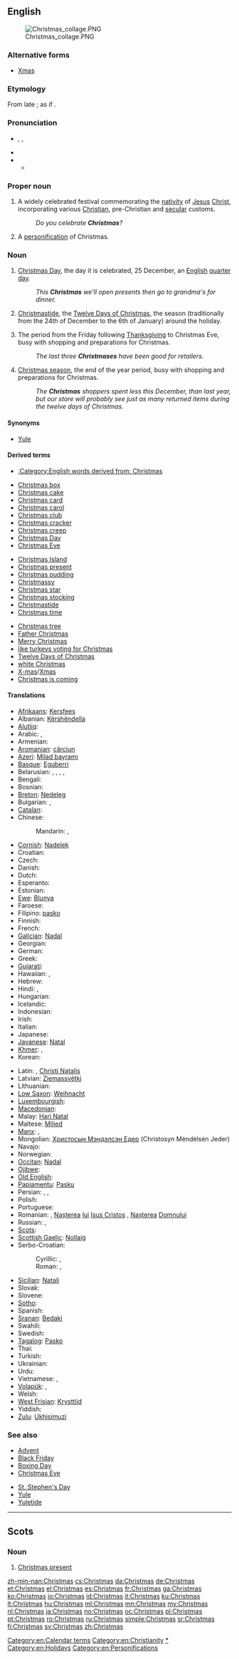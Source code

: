 ==English==
{{wikipedia}}
[[Image:Christmas collage.PNG|thumb]]

===Alternative forms===
* [[Xmas]]

===Etymology===
From late {{etyl|ang|en}} {{term|Cristesmæsse||Christ's mass, Christ's festival|lang=ang}}; as if {{suffix|Christ|mas}}.

===Pronunciation===
* {{a|RP|US}} {{enPR|krĭsʹməs}}, {{IPA|/ˈkɹɪsməs/}}, {{SAMPA|/"kr\Ism@s/}}
* {{audio|En-Christmas.ogg|audio}}
* {{audio|en-us-Christmas.ogg|Audio (US)}}
** {{rhymes|ɪsməs}}

===Proper noun===
{{en-proper noun}}

# A widely celebrated festival commemorating the [[nativity]] of [[Jesus]] [[Christ]], incorporating various [[Christian]], pre-Christian and [[secular]] customs.
#: ''Do you celebrate '''Christmas'''?''
# A [[personification]] of Christmas.

===Noun===
{{en-noun|es}}

# [[Christmas Day]], the day it is celebrated, 25 December, an [[English]] [[quarter day]].
#: ''This '''Christmas''' we'll open presents then go to grandma's for dinner.''
# [[Christmastide]], the [[Twelve Days of Christmas]], the season (traditionally from the 24th of December to the 6th of January) around the holiday.
# {{US|retailing}} The period from the Friday following [[Thanksgiving]] to Christmas Eve, busy with shopping and preparations for Christmas.
#: ''The last three '''Christmases''' have been good for retailers.''
# {{marketing|retailing}} [[Christmas season]], the end of the year period, busy with shopping and preparations for Christmas.
#: ''The '''Christmas''' shoppers spent less this December, than last year, but our store will probably see just as many returned items during the twelve days of Christmas.''

====Synonyms====
* [[Yule]]

====Derived terms====
* [[:Category:English words derived from: Christmas]]
{{rel-top3|Terms derived from "Christmas"}}
* [[Christmas box]]
* [[Christmas cake]]
* [[Christmas card]]
* [[Christmas carol]]
* [[Christmas club]]
* [[Christmas cracker]]
* [[Christmas creep]]
* [[Christmas Day]]
* [[Christmas Eve]]
{{rel-mid3}}
* [[Christmas Island]]
* [[Christmas present]]
* [[Christmas pudding]]
* [[Christmassy]]
* [[Christmas star]]
* [[Christmas stocking]]
* [[Christmastide]]
* [[Christmas time]] <!-- US equivalent of British 'Christmastide' popularized by Charles Schultz-->
{{rel-mid3}}
* [[Christmas tree]]
* [[Father Christmas]]
* [[Merry Christmas]]
* [[like turkeys voting for Christmas]]
* [[Twelve Days of Christmas]]
* [[white Christmas]]
* [[X-mas]]/[[Xmas]]
* [[Christmas is coming]]
{{rel-bottom}}

====Translations====
{{trans-top|Christian holiday}}
* [[Afrikaans]]: [[Kersfees]]
* Albanian: [[Kërshëndella]]
* [[Alutiiq]]: {{tø|ems|Aʀusistuaq}}
* Arabic: {{t|ar|عيد الميلاد|m|tr=3iid al-milaad|sc=Arab}}, {{t|ar|الكريسماس|m|tr=al-krismas|sc=Arab}}
* Armenian: {{t|hy|Սուրբ Ծնունդ|tr=Surb Cnund|sc=Armn}}
* [[Aromanian]]: [[cărciun]]
* [[Azeri]]: [[Milad bayramı]]
* [[Basque]]: [[Eguberri]]
* Belarusian: {{t|be|Каляды|f|p|tr=Kaljadý|sc=Cyrl}}, {{t|be|Раство|n|tr=Rastvó|sc=Cyrl}}, {{t|be|Ражджаство|n|tr=Raždžastvó|sc=Cyrl}}, {{t|be|Ражаство|n|tr=Ražastvó|sc=Cyrl}}, {{t|be|Нараджэнне Хрыстова|n|tr=Naradžénne Xrystóva|sc=Cyrl}}
* Bengali: {{t|bn|ক্রিসমাস|tr=krismās|sc=Beng}}
* Bosnian: {{t-|bs|Božić|m}}
* [[Breton]]: [[Nedeleg]]
* Bulgarian: {{t-|bg|Рождество Христово|n|tr=Roždestvo Hristovo}},  {{t-|bg|Коледа|f}}
* [[Catalan]]: {{t-|ca|Nadal|m}}
* Chinese:
*: Mandarin: {{t|zh|聖誕節|sc=Hani}}, {{t|zh|圣诞节|tr=Shèngdànjié|sc=Hani}}
* [[Cornish]]: [[Nadelek]]
* Croatian: {{t+|hr|Božić|m|alt=Bòžić}}
* Czech: {{t+|cs|Vánoce|f|p}}
* Danish: {{t+|da|jul|c}}
* Dutch: {{t+|nl|Kerstmis}}
* Esperanto: {{t-|eo|kristnasko|xs=Esperanto}}
* Estonian: {{t-|et|jõulud}}
* [[Ewe]]: [[Blunya]]
* Faroese: {{t+|fo|jól|n|p|xs=Faroese}}
* Filipino: [[pasko]]
* Finnish: {{t+|fi|joulu}}
* French: {{t+|fr|Noël|m}}
* [[Galician]]: [[Nadal]] {{m}}
* Georgian: {{t|ka|შობა|tr=šoba|sc=Geor}}
* German: {{t+|de|Weihnachten|n}}
* Greek: {{t|el|Χριστούγεννα|n|p|tr=Christoúgenna}}
* [[Gujarati]]: {{t|gu|નાતાલ|tr=nātāl|sc=Gujr}}
* Hawaiian: {{tø|haw|Kalikimaka}},  {{tø|haw|Kalikamaka}}
* Hebrew: {{t|he|חג המולד|tr=khag ha'molad|sc=Hebr}}
* Hindi: {{t|hi|क्रिसमस|m|tr=krismas|sc=Deva}}, {{t|hi|बड़ा दिन|tr=baṛā din|sc=Deva}}
* Hungarian: {{t+|hu|karácsony}}
* Icelandic: {{t+|is|jól|n|p}}
* Indonesian: {{t-|id|Natal|xs=Indonesian}}
* Irish: {{t+|ga|Nollaig|f|xs=Irish}}
* Italian: {{t+|it|Natale|m}}
* Japanese: {{t|ja|クリスマス|tr=Kurisumasu|sc=Jpan}}
* [[Javanese]]: [[Natal]]
* [[Khmer]]: {{t|km|បុណ្យណូអែល|tr=bon noo'ael|sc=Khmr}}, {{t|km|ណូអែល|tr=noo'ael|sc=Khmr}}
* Korean: {{t+|ko|크리스마스|tr=Keuriseumaseu|sc=Hang}}
{{trans-mid}}
* Latin: {{t|la|nativitas}}, [[Christi Natalis]]
* Latvian: [[Ziemassvētki]]
* Lithuanian: {{t+|lt|Kalėdos|xs=Lithuanian}}
* [[Low Saxon]]: [[Weihnacht]]
* [[Luxembourgish]]: {{t|lb|Chrëschtdag|m}}
* [[Macedonian]]: {{t-|mk|Божиќ|m|tr=Bóžiḱ}}
* Malay: [[Hari Natal]]
* Maltese: [[Milied]] {{m}}
* [[Manx]]: {{t-|gv|Nollick|f|xs=Manx}}, {{t-|gv|Nollick Vooar|f|xs=Manx}}
* Mongolian: [[Христосын Мэндэлсэн Едeр]] (Christosyn Mėndėlsėn Jeder)
* Navajo: {{tø|nv|Késhmish}}
* Norwegian: {{t+|no|jul|c}}
* [[Occitan]]: [[Nadal]] {{m}}
* [[Ojibwe]]: {{tø|oj|niibaanamom}}
* [[Old English]]: {{t|ang|Cristesmæsse|Crīstesmæsse|xs=Old English}}
* [[Papiamentu]]: [[Pasku]]
* Persian: {{t|fa|کریسمس|tr=kerismas|sc=fa-Arab}}, {{t|fa|عید میلاد مسیح|sc=fa-Arab}}, {{t|fa|عید نوئل|sc=fa-Arab}}
* Polish: {{t+|pl|Boże Narodzenie|n}}
* Portuguese: {{t+|pt|Natal|m}}
* Romanian: {{t+|ro|Crăciun|n}}, [[naștere|Naștere]]a [[lui]] [[Isus|Isus Cristos]] {{f}}, [[naștere|Naștere]]a [[domn|Domn]]ului {{f}}
* Russian: {{t-|ru|Рождество Христово|n|tr=Roždestvó Xristóvo}}, {{t+|ru|Рождество|n|tr=Roždestvó}}
* [[Scots]]: {{tø|sco|Yule|xs=Scots}}
* [[Scottish Gaelic]]: [[Nollaig]] {{f}}
* Serbo-Croatian:
*: Cyrillic: {{t|sh|Божић|m|sc=Cyrl}}, {{t|sh|Рождество|n|sc=Cyrl}}
*: Roman: {{t|sh|Božić|m}}, {{t|sh|Roždestvo|n}}
* [[Sicilian]]: [[Natali]]
* Slovak: {{t|sk|Vianoce|f|p}}
* Slovene: {{t+|sl|Božič|m}}
* [[Sotho]]: {{t|st|Kresemese|xs=Sotho}}
* Spanish: {{t+|es|Navidad|f}}
* [[Sranan]]: [[Bedaki]]
* Swahili: {{t|sw|Krismasi}}
* Swedish: {{t+|sv|jul|c}}
* [[Tagalog]]: [[Pasko]]
* Thai: {{t|th|คริสต์มาส|tr=krítmâat|sc=Thai}}
* Turkish: {{t+|tr|Noel}}
* Ukrainian: {{t|uk|Різдво|n|tr=Rizdvó|xs=Ukrainian}}
* Urdu: {{t|ur|کرسمس|m|tr=krismas|sc=ur-Arab}}
* Vietnamese: {{t|vi|Nô-en}}, {{t|vi|Giáng sinh}}
* [[Volapük]]: {{t|vo|kritid}}, {{t|vo|kritidazäl}}
* Welsh: {{t-|cy|Nadolig|xs=Welsh}}
* [[West Frisian]]: [[Krysttiid]]
* Yiddish: {{t-|yi|ניטל|m|tr=nitl|xs=Yiddish}}
* [[Zulu]]: [[Ukhisimuzi]]
{{trans-bottom}}

===See also===
{{rel-top|associated entries}}
* [[Advent]]
* [[Black Friday]]
* [[Boxing Day]]
* [[Christmas Eve]]
{{rel-mid}}
<!--* [[quarter day]] how is this related? mentioned above, redundant here -->
* [[St. Stephen's Day]]
* [[Yule]]
* [[Yuletide]]
{{rel-bottom}}

----

==Scots==

===Noun===
{{infl|sco|noun}}

# [[Christmas present]]

[[Category:en:Calendar terms]]
[[Category:en:Christianity]]
[[Category:en:Christmas|*]]
[[Category:en:Holidays]]
[[Category:en:Personifications]]

[[zh-min-nan:Christmas]]
[[cs:Christmas]]
[[da:Christmas]]
[[de:Christmas]]
[[et:Christmas]]
[[el:Christmas]]
[[es:Christmas]]
[[fr:Christmas]]
[[ga:Christmas]]
[[ko:Christmas]]
[[io:Christmas]]
[[id:Christmas]]
[[it:Christmas]]
[[ku:Christmas]]
[[lt:Christmas]]
[[hu:Christmas]]
[[ml:Christmas]]
[[mn:Christmas]]
[[my:Christmas]]
[[nl:Christmas]]
[[ja:Christmas]]
[[no:Christmas]]
[[oc:Christmas]]
[[pl:Christmas]]
[[pt:Christmas]]
[[ro:Christmas]]
[[ru:Christmas]]
[[simple:Christmas]]
[[sr:Christmas]]
[[fi:Christmas]]
[[sv:Christmas]]
[[zh:Christmas]]